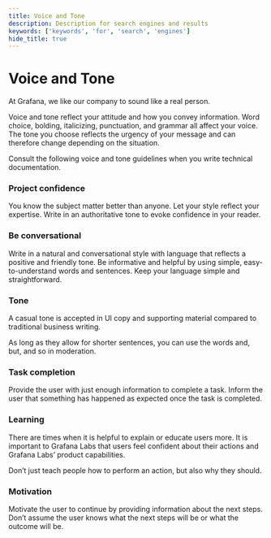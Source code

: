```yaml
---
title: Voice and Tone
description: Description for search engines and results
keywords: ['keywords', 'for', 'search', 'engines']
hide_title: true
---
```



# Voice and Tone <Badge text='ready' color='green'></Badge>

At Grafana, we like our company to sound like a real person.

Voice and tone reflect your attitude and how you convey information. Word choice, bolding, italicizing, punctuation, and grammar all affect your voice. The tone you choose reflects the urgency of your message and can therefore change depending on the situation.

Consult the following voice and tone guidelines when you write technical documentation.

### Project confidence

You know the subject matter better than anyone. Let your style reflect your expertise. Write in an authoritative tone to evoke confidence in your reader.

### Be conversational

Write in a natural and conversational style with language that reflects a positive and friendly tone. Be informative and helpful by using simple, easy-to-understand words and sentences. Keep your language simple and straightforward.

### Tone

A casual tone is accepted in UI copy and supporting material compared to traditional business writing.

As long as they allow for shorter sentences, you can use the words and, but, and so in moderation.

### Task completion

Provide the user with just enough information to complete a task. Inform the user that something has happened as expected once the task is completed.

### Learning

There are times when it is helpful to explain or educate users more. It is important to Grafana Labs that users feel confident about their actions and Grafana Labs’ product capabilities.

Don’t just teach people how to perform an action, but also why they should.

### Motivation

Motivate the user to continue by providing information about the next steps. Don’t assume the user knows what the next steps will be or what the outcome will be.
